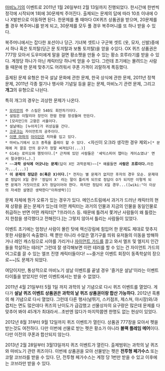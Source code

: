 [[마비노기]]의 이벤트로 2011년 1월 26일부터 2월 13일까지 진행되었다.
한시간에 한번씩 정각에 시작되며 1회에 30문제씩 주어진다. 출제되는 문제의 답에 따라 10초 이내에 O나 X발판으로 이동하면 된다. 한문제를 풀 때마다 OX퀴즈 상품권을 받으며, 20문제를 풀 경우 복주머니를 받게 되고, 30문제를 모두 풀 경우 복주머니를 또 하나 받을 수 있다. 

복주머니에서는 잡다한 포션이나 당근. 기녀복 셋트나 구군복 셋트 (옷, 모자, 신발)중에서 하나 혹은 토끼탈(당근 문 토끼탈과 보통 토끼탈)을 얻을 수있다. OX 퀴즈 상품권은 777장 모아서 도우미에게 말을 걸면 황소펫을 만들 수 있는 황소 호루라기를 받을 수 있다. 계정당 하나가 아닌 캐릭터당 하나씩 얻을 수 있다. 그런데 초기에는 몰려드는 사람들 때문에 한 문제 맞추기도 어려워서 쿠폰 가격이 괴랄하게 폭등했다.

출제된 문제 유형은 한국 설날 문화에 관한 문제, 한국 상식에 관한 문제, 2011년 정책 문제, 2011년 각종 절기나 행사와 기념일 등을 묻는 문제, 마비노기 관련 문제, 그리고 '''개그'''의 유형으로 나뉜다. 

특히 개그의 경우는 괴상한 문제가 나온다. 

 * [[모리안]]의 주 스킬은 540도 회전차기이다.
 * 설빔은 이탈리아 장인이 한땀 한땀 정성들여 만든다.
 * [모리안]의 고향은 서울이다.
 * 설날에는 [누아자]가 귀성길을 간다.
 * [[크루크]]는 자이언트의 공주이다.  
 * [[이멘 마하]]의 [[아이던]]은 치마를 입고 있다.
 * 마비노기에서 오크 종족을 플레이 할 수 있다. <자신이 오크라 생각한 경우 제외>[* 문제에 저 괄호 안의 문구가 정말 써져있다(...)]
 * G14는 로미오와 햄릿이다.[* 근처에 있던 사람들은 '셰익스피어 챕터는 게이쇼였냐' 면서 절규했다(…).]
 * ~~'''과학 상식에 어긋나는 문제'''(답이 X인 과학문제)~~[* 예를들면 '''사람은 조류이다.'''라든가...(...)]
 * '''이 문제의 정답은 O(혹은 X)이다.'''[* 전자는 별 문제가 없지만 후자의 경우 모순. 문제대로 정답이 X일 경우 '정답이 X' 라는 말이 틀리게 되므로 정답이 O가 되지만 이렇게 되면 문제가 거짓이므로 X가 정답이어야 한다. 하지만 정답이 X일 경우...([wiki:"더 이상의 자세한 설명은 생략한다"이하생략)]]

문제 자체에 뭔가 오류가 있는 경우가 있다. 메인스트림에서 과거가 드러난 캐릭터의 현재 상황을 묻는 문제가 있는데 어떤 캐릭터는 과거의 인물과 지금의 인물을 동일인물로 취급하는 반면 어떤 캐릭터[* ?프라이스 등. 때문에 틀려서 쫓겨난 사람들이 왜 틀렸는지 한참을 생각했다고 전해진다.]는 그렇지 않아서 틀리는 사람들이 있었다.

이벤트 초기에는 엄청난 사람이 몰린 탓에 렉신강림에 힘입어 한 문제도 제대로 맞추지 못한 사람들이 속출했다. 렉 뿐만 아니라 수많은 열기구를 띄워 유저들의 이동을 방해하거나 레인 캐스팅으로 시야를 가리거나 [[자이언트 가드]]를 끌고 와서 엘프 및 엘지지 인간들을 학살하는 테러[* 그런데 잘 생각해보면 이런 테러를 할 수 있는 건 자이언트 가드의 어그로를 끌 수 있는 엘프 진영 캐릭터들이다! ~~즐거운 이벤트 회장이 동족학살의 장으로~~]도 문제가 되었다.

여담이지만, 통상적으로 마비노기 설날 이벤트를 끝낼 경우 '즐거운 설날'이라는 이벤트 타이틀을 받았지만 이번 이벤트에서는 받을 수 없었다. 

2011년 4월 21일부터 5월 1일 까지 과학의 날 기념으로 다시 퀴즈 이벤트를 열었다.
게다가 '''설날 퀴즈 이벤트 상품권은 과학의 날 퀴즈 상품권이랑 합산 가능하다.'''  
2012년 흑룡의 해 기념으로 다시 열었다. 그런데 다른 행사(널뛰기, 스키점프, 제스쳐, 야시장)와/과 겹치는 면도 많은데다 퀴즈의 난이도가 급감했고 선물상자의 요구량은 많은데 문제를 다 맞추어 봐야 45개가 최대라서...초반엔 많다가 마지막쯤엔 한명도 없는 현상이 있었다.

2012년 8월 31부터 9월 12일까지 퀴즈 이벤트가 열린다. 상품권 777장을 모아서 펫을 받는것도 여전하다. 다만 이번에 선물로 받는 펫은 황소가 아니라 '''블랙 플레임 메어'''이다. 다만 이전의 쿠폰과 합산되지 않는다. 

2013년 2월 28일부터 3월13일까지 퀴즈 이벤트가 열린다. 출제범위는 과학의 날 퀴즈와 마비노기 관련 퀴즈이다. 이번에 상품권을 모아 선물받는 펫은 '''전투형 페가수스''' 또는 코랄 코브라를 받을 수 있다. 단, 전투형 페가수스는 계정 당 1번만 받을 수 있고 이후에는 코브라만 받을 수 있다.
